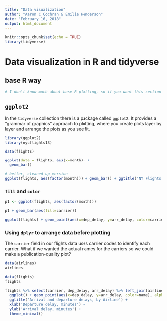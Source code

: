 ```yaml
---
title: "Data visualization"
author: "Aaron C Cochran & Emilie Henderson"
date: "February 16, 2018"
output: html_document
---
```


```r
knitr::opts_chunk$set(echo = TRUE)
library(tidyverse)
```

# Data visualization in R and tidyverse

## base R way

```r
# I don't know much about base R plotting, so if you want this section please take it
```


## `ggplot2`

In the `tidyverse` collection there is a package called `ggplot2`. It provides a "grammar of graphics" approach to plotting, where you create plots layer by layer and arrange the plots as you see fit. 

```r
library(ggplot2)
library(nycflights13)

data(flights)

ggplot(data = flights, aes(x=month)) +
  geom_bar()

```

```r
# better, cleaned up version
ggplot(flights, aes(factor(month))) + geom_bar() + ggtitle('NY Flights by Month, 2013') + xlab('Month') + ylab('Count') + theme_minimal()
```

### `fill` and `color` 

```r
p1 <- ggplot(flights, aes(factor(month))) 

p1 + geom_bar(aes(fill=carrier))

```

```r
ggplot(flights) + geom_point(aes(x=dep_delay, y=arr_delay, color=carrier))
```

### Using `dplyr` to arrange data before plotting

The `carrier` field in our flights data uses carrier codes to identify each carrier. What if we wanted the actual names for the carriers so we could make a publication-quality plot?

```r
data(airlines)
airlines

data(flights)
flights
```

```r
flights %>% select(carrier, dep_delay, arr_delay) %>% left_join(airlines, by="carrier") %>% filter(carrier == c("AA","UA", "DL")) %>% 
  ggplot() + geom_point(aes(x=dep_delay, y=arr_delay, color=name), alpha=.5) +
  ggtitle('Arrival and departure delays, by Airline') +
  xlab('Departure delay, minutes') + 
  ylab('Arrival delay, minutes') +
  theme_minimal()
```

